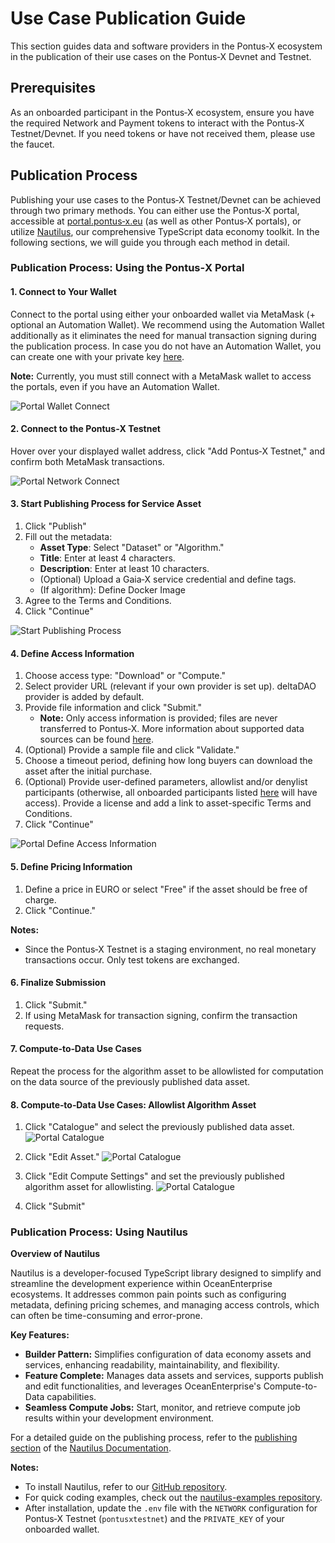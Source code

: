 # Use Case Publication Guide

This section guides data and software providers in the Pontus‑X ecosystem in the publication of their use cases on the Pontus‑X Devnet and Testnet.

## Prerequisites

As an onboarded participant in the Pontus‑X ecosystem, ensure you have the required Network and Payment tokens to interact with the Pontus‑X Testnet/Devnet. If you need tokens or have not received them, please use the faucet.

## Publication Process

Publishing your use cases to the Pontus‑X Testnet/Devnet can be achieved through two primary methods. You can either use the Pontus‑X portal, accessible at [portal.pontus‑x.eu](https://portal.pontus-x.eu) (as well as other Pontus‑X portals), or utilize [Nautilus](https://nautilus.delta-dao.com/), our comprehensive TypeScript data economy toolkit. In the following sections, we will guide you through each method in detail.

### Publication Process: Using the Pontus‑X Portal

#### 1. Connect to Your Wallet

Connect to the portal using either your onboarded wallet via MetaMask (+ optional an Automation Wallet). We recommend using the Automation Wallet additionally as it eliminates the need for manual transaction signing during the publication process. In case you do not have an Automation Wallet, you can create one with your private key [here](https://dec-word-edit.officeapps.live.com/we/wordeditorframe.aspx?ui=en-US&rs=de-DE&wopisrc=https%3A%2F%2Fdeltadao-my.sharepoint.com%2Fpersonal%2Falbert_delta-dao_com%2F_vti_bin%2Fwopi.ashx%2Ffiles%2Fe45e719f73e54fb79c714e82db143d24&wdpid=6fdb99d&wdenableroaming=1&mscc=1&wdodb=1&hid=08E633A1-2085-9000-28B3-8990A3F057AA.0&uih=sharepointcom&wdlcid=en-US&jsapi=1&jsapiver=v2&corrid=f63fc513-5182-d37e-4a20-d44b173f40cc&usid=f63fc513-5182-d37e-4a20-d44b173f40cc&newsession=1&sftc=1&uihit=docaspx&muv=1&cac=1&sams=1&mtf=1&sdp=1&hch=1&hwfh=1&dchat=1&sc=%7B%22pmo%22%3A%22https%3A%2F%2Fdeltadao-my.sharepoint.com%22%2C%22pmshare%22%3Atrue%7D&ctp=LeastProtected&rct=Normal&wdorigin=Other&instantedit=1&wopicomplete=1&wdredirectionreason=Unified_SingleFlush).

**Note:** Currently, you must still connect with a MetaMask wallet to access the portals, even if you have an Automation Wallet.

![Portal Wallet Connect](/images/use-cases/use-case-connect.png)

#### 2. Connect to the Pontus‑X Testnet

Hover over your displayed wallet address, click "Add Pontus‑X Testnet," and confirm both MetaMask transactions.

![Portal Network Connect](/images/use-cases/use-case-connect-testnet.png)

#### 3. Start Publishing Process for Service Asset

1. Click "Publish"
2. Fill out the metadata:
   - **Asset Type**: Select "Dataset" or "Algorithm."
   - **Title**: Enter at least 4 characters.
   - **Description**: Enter at least 10 characters.
   - (Optional) Upload a Gaia‑X service credential and define tags.
   - (If algorithm): Define Docker Image
3. Agree to the Terms and Conditions.
4. Click "Continue"


![Start Publishing Process](/images/use-cases/use-case-define-access-information.png)

#### 4. Define Access Information

1. Choose access type: "Download" or "Compute."
2. Select provider URL (relevant if your own provider is set up). deltaDAO provider is added by default.
3. Provide file information and click "Submit."
   - **Note:** Only access information is provided; files are never transferred to Pontus‑X. More information about supported data sources can be found [here](https://docs.pontus-x.eu/docs/Basic%20Concepts/data_service_offerings).
4. (Optional) Provide a sample file and click "Validate."
5. Choose a timeout period, defining how long buyers can download the asset after the initial purchase.
6. (Optional) Provide user-defined parameters, allowlist and/or denylist participants (otherwise, all onboarded participants listed [here](/docs/participants-and-federators/ecosystem-participants) will have access). Provide a license and add a link to asset-specific Terms and Conditions.
7. Click "Continue"

![Portal Define Access Information](/images/use-cases/use-case-publish.png)

#### 5. Define Pricing Information

1. Define a price in EURO or select "Free" if the asset should be free of charge.
2. Click "Continue."

**Notes:**
- Since the Pontus‑X Testnet is a staging environment, no real monetary transactions occur. Only test tokens are exchanged.


#### 6. Finalize Submission

1. Click "Submit."
2. If using MetaMask for transaction signing, confirm the transaction requests.

#### 7. Compute‑to‑Data Use Cases

Repeat the process for the algorithm asset to be allowlisted for computation on the data source of the previously published data asset.

#### 8. Compute‑to‑Data Use Cases: Allowlist Algorithm Asset

1. Click "Catalogue" and select the previously published data asset.
   ![Portal Catalogue](/images/use-cases/use-case-catalogue.png)

2. Click "Edit Asset."
   ![Portal Catalogue](/images/use-cases/use-case-edit-asset.png)

3. Click "Edit Compute Settings" and set the previously published algorithm asset for allowlisting.
   ![Portal Catalogue](/images/use-cases/use-case-compute-settings.png)

4. Click "Submit"

### Publication Process: Using Nautilus

**Overview of Nautilus**

Nautilus is a developer-focused TypeScript library designed to simplify and streamline the development experience within OceanEnterprise ecosystems. It addresses common pain points such as configuring metadata, defining pricing schemes, and managing access controls, which can often be time-consuming and error-prone.

**Key Features:**
- **Builder Pattern:** Simplifies configuration of data economy assets and services, enhancing readability, maintainability, and flexibility.
- **Feature Complete:** Manages data assets and services, supports publish and edit functionalities, and leverages OceanEnterprise's Compute-to-Data capabilities.
- **Seamless Compute Jobs:** Start, monitor, and retrieve compute job results within your development environment.

For a detailed guide on the publishing process, refer to the [publishing section](https://nautilus.delta-dao.com/docs/guides/edit) of the [Nautilus Documentation](https://nautilus.delta-dao.com/).

**Notes:**
- To install Nautilus, refer to our [GitHub repository](https://github.com/deltaDAO/nautilus).
- For quick coding examples, check out the [nautilus-examples repository](https://github.com/deltaDAO/nautilus-examples).
- After installation, update the `.env` file with the `NETWORK` configuration for Pontus‑X Testnet (`pontusxtestnet`) and the `PRIVATE_KEY` of your onboarded wallet.
